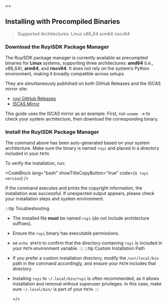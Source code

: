 

<ReleaseProvider>
  <>

## Installing with Precompiled Binaries
> Supported Architectures: Linux x86_64 arm64 riscv64

### Download the RuyiSDK Package Manager

The RuyiSDK package manager is currently available as precompiled binaries for **Linux** systems, supporting three architectures: **amd64** (i.e., x86_64), **arm64**, and **riscv64**. It does not rely on the system’s Python environment, making it broadly compatible across setups.

They are simultaneously published on both GitHub Releases and the ISCAS mirror site:

- [ruyi GitHub Releases](https://github.com/ruyisdk/ruyi/releases/)
- [ISCAS Mirror](https://mirror.iscas.ac.cn/ruyisdk/ruyi/releases/)

This guide uses the ISCAS mirror as an example. First, run `uname -m` to check your system architecture, then download the corresponding binary.

<ArchSelector language="en"/>


### Install the RuyiSDK Package Manager

The command above has been auto-generated based on your system architecture. Make sure the binary is named `ruyi` and placed in a directory included in your `PATH`.

To verify the installation, run:

<CodeBlock lang="bash" showTitleCopyButton="true" code={`
$ ruyi version
`} />

If the command executes and prints the copyright information, the installation was successful. If unexpected output appears, please check your installation steps and system environment.

:::tip Troubleshooting
- The installed file **must** be named `ruyi` (do not include architecture suffixes).
- Ensure the `ruyi` binary has executable permissions.
- se `echo $PATH` to confirm that the directory containing `ruyi` is included in your `PATH` environment variable.
:::
:::tip Custom Installation Path
- If you prefer a custom installation directory, modify the `/usr/local/bin` path in the command accordingly, and ensure your `PATH` includes that directory.
- Installing `ruyi` to `~/.local/bin/ruyi` is often recommended, as it allows installation and removal without superuser privileges. In this case, make sure `~/.local/bin/` is part of your `PATH`.
:::

  </>
</ReleaseProvider>
